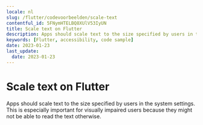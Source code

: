 ```yaml
---
locale: nl
slug: /flutter/codevoorbeelden/scale-text
contentful_id: 5FNymHTELBQ8XUlV53IyUN
title: Scale text on Flutter
description: Apps should scale text to the size specified by users in the system settings.
keywords: [Flutter, accessibility, code sample]
date: 2023-01-23
last_update:
  date: 2023-01-23
---
```


# Scale text on Flutter

Apps should scale text to the size specified by users in the system settings. This is especially important for visually impaired users because they might not be able to read the text otherwise.

<CodeSample id="text-scale" platform="flutter" locale="nl"/>
